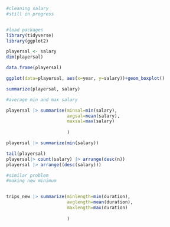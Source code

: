 ```r
#cleaning salary
#still in progress


#load packages
library(tidyverse)
library(ggplot2)

playersal <- salary
dim(playersal)

data.frame(playersal)

ggplot(data=playersal, aes(x=year, y=salary))+geom_boxplot()

summarize(playersal, salary)

#average min and max salary

playersal |> summarise(minsal=min(salary),
                       avgsal=mean(salary),
                       maxsal=max(salary)
                       
                       )

playersal |> summarize(min(salary))

tail(playersal)
playersal|> count(salary) |> arrange(desc(n))
playersal |> arrange((desc(salary)))

#similar problem
#making new minimum


trips_new |> summarize(minlength=min(duration),
                       avglength=mean(duration),
                       maxlength=max(duration)
                       
                       )

                      

```

